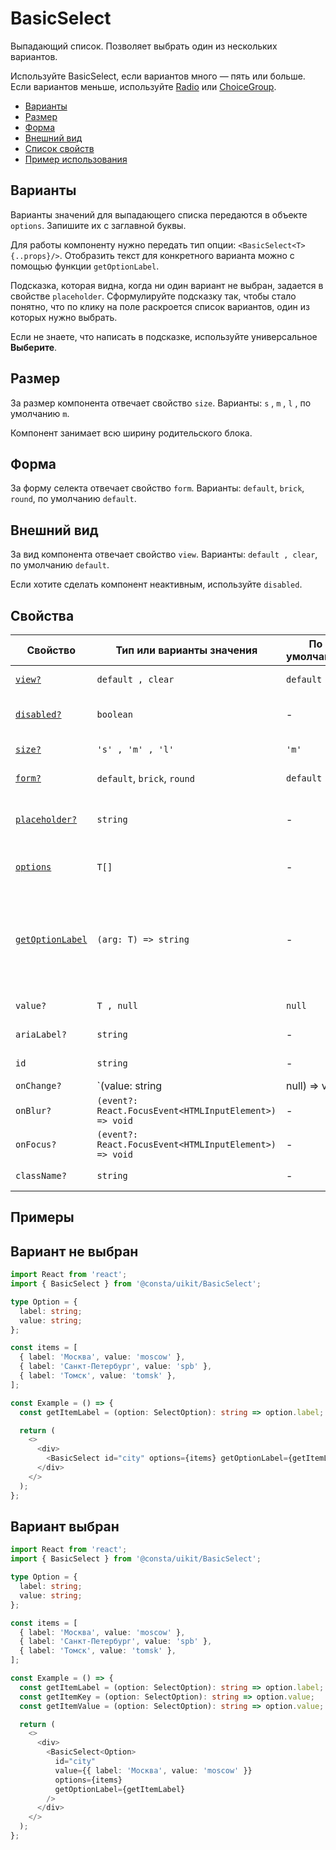 

# BasicSelect

Выпадающий список. Позволяет выбрать один из нескольких вариантов.

Используйте BasicSelect, если вариантов много — пять или больше. Если вариантов меньше,
используйте [Radio](?path=/docs/components-radio--playground)
или [ChoiceGroup](?path=/docs/components-choicegroup--playground).


- [Варианты](#варианты)
- [Размер](#размер)
- [Форма](#форма)
- [Внешний вид](#внешний-вид)
- [Список свойств](#свойства)
- [Пример использования](#примеры)

## Варианты

Варианты значений для выпадающего списка передаются в объекте `options`. Запишите их
с заглавной буквы.

Для работы компоненту нужно передать тип опции: `<BasicSelect<T> {..props}/>`.
Отобразить текст для конкретного варианта можно с помощью функции `getOptionLabel`.

Подсказка, которая видна, когда ни один вариант не выбран, задается в свойстве `placeholder`.
Сформулируйте подсказку так, чтобы стало понятно, что по клику на поле раскроется список вариантов,
один из которых нужно выбрать.

Если не знаете, что написать в подсказке, используйте универсальное **Выберите**.

<BasicSelectExampleText />



## Размер

За размер компонента отвечает свойство `size`. Варианты:  `s` , `m` , `l` , по умолчанию `m`.

Компонент занимает всю ширину родительского блока.

<BasicSelectExampleSize />

## Форма

За форму селекта отвечает свойство `form`. Варианты: `default`, `brick`, `round`, по умолчанию `default`.

<BasicSelectExampleForm />



## Внешний вид

За вид компонента отвечает свойство `view`. Варианты: `default , clear`, по умолчанию `default`.

Если хотите сделать компонент неактивным, используйте `disabled`.

<BasicSelectExampleView />



## Cвойства


| Свойство       | Тип или варианты значения                              | По умолчанию | Описание                                                                                              |
| -------------- | ------------------------------------------------------ | ------------ | ----------------------------------------------------------------------------------------------------- |
| [`view?`](#внешний-вид)         | `default , clear`                                      | `default`    | Внешний вид компонента                                                                                |
| [`disabled?`](#внешний-вид)     | `boolean`                                              | -            | Делает компонент недоступным                                                                                 |
| [`size?`](#размер)          | `'s' , 'm' , 'l'`                                            | `'m'`          | Размер компонента                                                                                     |
| [`form?`](#форма)          | `default`, `brick`, `round`                                          | `default`          | Размер компонента                                                                                     |
| [`placeholder?`](#варианты)   | `string`                                               | -            | Подсказка, отображается, когда вариант не выбран                           |
| [`options`](#варианты)        | `T[]`                                                  | -            | Варианты, которые можно выбрать                                                                                                 |
| [`getOptionLabel`](#варианты) | `(arg: T) => string`                                   | -            | Функция для получения текста варианта, который будет отображаться в поле для выбранного значения         |
| `value?`         | `T , null`                                             | `null`            | Значение селекта                                                            |
| `ariaLabel?`     | `string`                                               | -            | `aria` атрибут для метки                                                                              |
| `id`             | `string`                                               | -            | Идентификатор селекта в DOM                                                                                |
| `onChange?`      | `(value: string | null) => void`                       | -            | Обработчик события изменения значения компонента                                                      |
| `onBlur?`        | `(event?: React.FocusEvent<HTMLInputElement>) => void` | -            | Обработчик события `blur`                                                                             |
| `onFocus?`       | `(event?: React.FocusEvent<HTMLInputElement>) => void` | -            | Обработчик события `focus`                                                                            |
| `className?`     | `string`                                               | -            | Дополнительный CSS-класс                                                                                  |

## Примеры

## Вариант не выбран


```ts
import React from 'react';
import { BasicSelect } from '@consta/uikit/BasicSelect';

type Option = {
  label: string;
  value: string;
};

const items = [
  { label: 'Москва', value: 'moscow' },
  { label: 'Санкт-Петербург', value: 'spb' },
  { label: 'Томск', value: 'tomsk' },
];

const Example = () => {
  const getItemLabel = (option: SelectOption): string => option.label;

  return (
    <>
      <div>
        <BasicSelect id="city" options={items} getOptionLabel={getItemLabel} />
      </div>
    </>
  );
};
```

## Вариант выбран

```ts
import React from 'react';
import { BasicSelect } from '@consta/uikit/BasicSelect';

type Option = {
  label: string;
  value: string;
};

const items = [
  { label: 'Москва', value: 'moscow' },
  { label: 'Санкт-Петербург', value: 'spb' },
  { label: 'Томск', value: 'tomsk' },
];

const Example = () => {
  const getItemLabel = (option: SelectOption): string => option.label;
  const getItemKey = (option: SelectOption): string => option.value;
  const getItemValue = (option: SelectOption): string => option.value;

  return (
    <>
      <div>
        <BasicSelect<Option>
          id="city"
          value={{ label: 'Москва', value: 'moscow' }}
          options={items}
          getOptionLabel={getItemLabel}
        />
      </div>
    </>
  );
};
```
